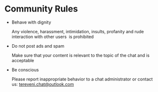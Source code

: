 # Community Rules

- Behave with dignity

    Any violence, harassment, intimidation, insults, profanity and rude interaction with other users  is prohibited

- Do not post ads and spam

    Make sure that your content is relevant to the topic of the chat and is acceptable

- Be conscious

    Please report inappropriate behavior to a chat administrator or contact us: 
    [tereveni.chat@outlook.com](mailto:tereveni.chat@outlook.com)
